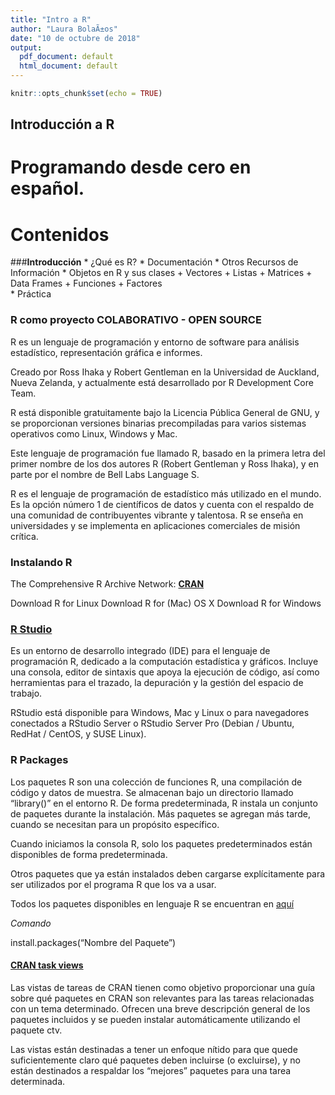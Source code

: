 ---
title: "Intro a R"
author: "Laura BolaÃ±os"
date: "10 de octubre de 2018"
output:
  pdf_document: default
  html_document: default
---

```{r setup, include=FALSE}
knitr::opts_chunk$set(echo = TRUE)
```

## Introducción a R
# Programando desde cero en español.

# Contenidos

###**Introducción**
* ¿Qué es R?
* Documentación
* Otros Recursos de Información
* Objetos en R y sus clases	
  + Vectores
  + Listas
  + Matrices
  + Data Frames
  + Funciones
  + Factores	
* Práctica

### R como proyecto COLABORATIVO - OPEN SOURCE

R es un lenguaje de programación y entorno de software para análisis estadístico, representación gráfica e informes. 

Creado por Ross Ihaka y Robert Gentleman en la Universidad de Auckland, Nueva Zelanda, y actualmente está desarrollado por R Development Core Team. 

R está disponible gratuitamente bajo la Licencia Pública General de GNU, y se proporcionan versiones binarias precompiladas para varios sistemas operativos como Linux, Windows y Mac. 

Este lenguaje de programación fue llamado R, basado en la primera letra del primer nombre de los dos autores R (Robert Gentleman y Ross Ihaka), y en parte por el nombre de Bell Labs Language S.

R es el lenguaje de programación de estadístico más utilizado en el mundo. Es la opción número 1 de científicos de datos y cuenta con el respaldo de una comunidad de contribuyentes vibrante y talentosa. R se enseña en universidades y se implementa en aplicaciones comerciales de misión crítica.

### Instalando R

The Comprehensive R Archive Network: [**CRAN**](https://cran.r-project.org/)

Download R for Linux
Download R for (Mac) OS X
Download R for Windows

### [**R Studio**](https://www.rstudio.com/)

Es un entorno de desarrollo integrado (IDE) para el lenguaje de programación R, dedicado a la computación estadística y gráficos. Incluye una consola, editor de sintaxis que apoya la ejecución de código, así como herramientas para el trazado, la depuración y la gestión del espacio de trabajo.

RStudio está disponible para Windows, Mac y Linux o para navegadores conectados a RStudio Server o RStudio Server Pro (Debian / Ubuntu, RedHat / CentOS, y SUSE Linux).


### R Packages 

Los paquetes R son una colección de funciones R, una compilación de código y datos de muestra. Se almacenan bajo un directorio llamado “library()” en el entorno R. 
De forma predeterminada, R instala un conjunto de paquetes durante la instalación. Más paquetes se agregan más tarde, cuando se necesitan para un propósito específico.

Cuando iniciamos la consola R, solo los paquetes predeterminados están disponibles de forma predeterminada. 

Otros paquetes que ya están instalados deben cargarse explícitamente para ser utilizados por el programa R que los va a usar.

Todos los paquetes disponibles en lenguaje R se encuentran en [aquí](http://cran.es.r-project.org/web/packages/)


*Comando*

install.packages("Nombre del Paquete")

#### [CRAN task views](https://cran.r-project.org/web/views/)

Las vistas de tareas de CRAN tienen como objetivo proporcionar una guía sobre qué paquetes en CRAN son relevantes para las tareas relacionadas con un tema determinado. Ofrecen una breve descripción general de los paquetes incluidos y se pueden instalar automáticamente utilizando el paquete ctv. 

Las vistas están destinadas a tener un enfoque nítido para que quede suficientemente claro qué paquetes deben incluirse (o excluirse), y no están destinados a respaldar los "mejores" paquetes para una tarea determinada.



